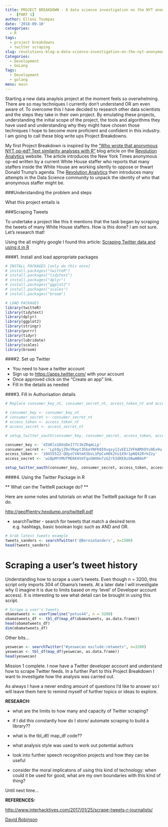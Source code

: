 ```yaml
---
title: PROJECT BREAKDOWN - A data science investigation on the NYT anonymous op-ed]
  -  [PART 1]
author: Elleni Toumpas
date: '2018-09-10'
categories:
  - R
tags:
  - project breakdowns
  - twitter scraping
slug: revolutions-blog-a-data-science-investigation-on-the-nyt-anonymous-op-ed
Categories:
  - Development
  - GoLang
Tags:
  - Development
  - golang
menu: main
---
```


Starting a  new data anaylsis project at the moment feels so overwhelming. There are so may techniques I currently don't understand OR am even aware of. To overcome this I have decided to research other data scientists and the steps they take in their own project. By emulating these projects, understanding the initial scope of the project, the tools and algorithms they have used and understanding why they might have chosen those techniques I hope to become more proficient and confident in this industry. I am going to call these blog write ups Project Breakdowns.

My first Project Breakdown is inspired by the ["Who wrote that anonymous NYT op-ed? Text similarity analyses with R"](http://blog.revolutionanalytics.com/2018/09/anonymous-nyt-op-ed.html) blog article on the [Revolution Analytics](http://blog.revolutionanalytics.com/) website. The article introduces the New York Times anonymous op-ed written by a current White House staffer who reports that many staffers inside the White House are working silently to oppose or thwart Donald Trump's agenda. The [Revolution Analytics](http://blog.revolutionanalytics.com/) then introduces many attempts in the Data Science community to unpack the identity of who that anonymous staffer might be.


###Understanding the problem and steps

What this project entails is 


###Scraping Tweets

To undertake a project like this it mentions that the task began by scraping the tweets of many White House staffers. How is this done? I am not sure. Let's research that!

Using the all mighty google I found this article: [Scraping Twitter data and using it in R](http://utstat.toronto.edu/~nathan/teaching/sta4002/Class1/scrapingtwitterinR-NT.html)

####1. Install and load appropriate packages

```r

# INSTALL PACKAGES [only do this once]
# install.packages("twitteR")
# install.packages("tidytext")
# install.packages("dplyr")
# install.packages("ggplot2")
# install.packages("scales")
# install.packages("broom")

# LOAD PACKAGES
library(twitteR)
library(tidytext)
library(dplyr)
library(ggplot2)
library(stringr)
library(purrr)
library(tidyr)
library(lubridate)
library(scales)
library(broom)

```

####2. Set up Twitter

* You need to have a twitter account 
* Sign up to [https://apps.twitter.com/](https://apps.twitter.com/) with your account
* Once approved click on the "Create an app" link.
* Fill in the details as needed



####3. Fill in Authorisation details

```r

# Replace consumer_key_nt, consumer_secret_nt, access_token_nt and access_secret_nt with your own API keys

# consumer_key <- consumer_key_nt
# consumer_secret <- consumer_secret_nt
# access_token <- access_token_nt
# access_secret <- access_secret_nt

# setup_twitter_oauth(consumer_key, consumer_secret, access_token, access_secret)
```

```r
consumer_key <- 'dIUKlo10XoDeI77t3kZRqmLLp'
consumer_secret <- 'LptQyjZ9vYRept3hboYNFK0IOvqsy1IvEE12VFHAMhOYu9Ex9u'
access_token <- '10455522-QOpzCVAtmX3bsL1PpCxHOk2Vu1X9r1pNQ42RrhZzy'
access_secret <- 'wiBpMYVMUfME6K4VmTqxGNXHn7zGZrh3dKE8zOAwWB0eP'

setup_twitter_oauth(consumer_key, consumer_secret, access_token, access_secret)
```


####4. Using the Twitter Package in R

** What can the TwitteR package do? **

Here are some notes and tutorials on what the TwitteR package for R can do.

[http://geoffjentry.hexdump.org/twitteR.pdf](http://geoffjentry.hexdump.org/twitteR.pdf)

- searchTwitter - search for tweets that match a desired term e.g. hashtags, basic boolean logic such as AND and OR.

```r
# Grab latest tweets example
tweets_sanders <- searchTwitter('@BernieSanders', n=1500)
head(tweets_sanders)
```


# Scraping a user's tweet history 

Understanding how to scrape a user's tweets. Even though n = 3200, this script only imports 304 of Obama's tweets. At a later date I will investigate why (I imagine it is due to limits based on my 'level' of Developer account access). It is interesting to see what detail can be brought in using this script.

```r

# Scrape a user's tweets
obamatweets <- userTimeline("potus44", n = 3200)
obamatweets_df <- tbl_df(map_df(obamatweets, as.data.frame))
head(obamatweets_df)
dim(obamatweets_df)

```

Other bits...

```r
yeswecan <- searchTwitter("#yeswecan exclude:retweets", n=3200)
yeswecan <- tbl_df(map_df(yeswecan, as.data.frame))
head(yeswecan)

```


Mission 1 complete. I now have a Twitter developer account and understand how to scrape Twitter feeds. In a further Part to this Project Breakdown I want to investigate how the analysis was carried out. 

As always I have a never ending amount of questions I'd like to answer so I will leave them here to remind myself of further topics or ideas to explore.

**RESEARCH:**

- what are the limits to how many and capacity of Twitter scraping?

- if I did this constantly how do I store/ automate scraping to build a library??

- what is the tbl_df/ map_df code?? 

- what analysis style was used to work out potential authors

- look into further speech recognition projects and how they can be useful

- consider the moral implicatons of using this kind of technology: when could it be used for good, what are my own boundaries with this kind of thing?

Until next time...



**REFERENCES:**

[http://www.interhacktives.com/2017/01/25/scrape-tweets-r-journalists/](http://www.interhacktives.com/2017/01/25/scrape-tweets-r-journalists/)

[David Robinson](http://varianceexplained.org/r/op-ed-text-analysis/)
